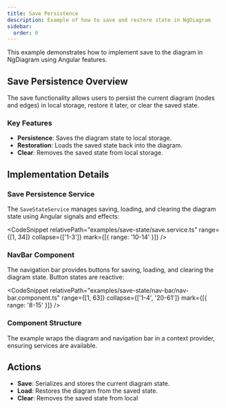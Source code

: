 ```yaml
---
title: Save Persistence
description: Example of how to save and restore state in NgDiagram
sidebar:
  order: 0
---
```



This example demonstrates how to implement save to the diagram in NgDiagram using Angular features.

## Save Persistence Overview

The save functionality allows users to persist the current diagram (nodes and edges) in local storage, restore it later, or clear the saved state.

### Key Features

- **Persistence**: Saves the diagram state to local storage.
- **Restoration**: Loads the saved state back into the diagram.
- **Clear**: Removes the saved state from local storage.

## Implementation Details

### Save Persistence Service

The `SaveStateService` manages saving, loading, and clearing the diagram state using Angular signals and effects:

<CodeSnippet
  relativePath="examples/save-state/save.service.ts"
  range={[1, 34]}
  collapse={['1-3']}
  mark={[{ range: '10-14' }]}
/>

### NavBar Component

The navigation bar provides buttons for saving, loading, and clearing the diagram state. Button states are reactive:

<CodeSnippet
  relativePath="examples/save-state/nav-bar/nav-bar.component.ts"
  range={[1, 63]}
  collapse={['1-4', '20-61']}
  mark={[{ range: '8-15' }]}
/>

### Component Structure

The example wraps the diagram and navigation bar in a context provider, ensuring services are available.

## Actions

- **Save**: Serializes and stores the current diagram state.
- **Load**: Restores the diagram from the saved state.
- **Clear**: Removes the saved state from local

<SaveState />
<ExampleViewer dirName="save-state" />
